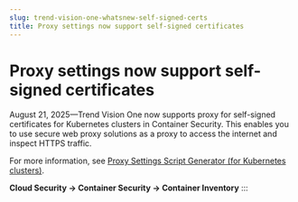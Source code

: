 ```yaml
---
slug: trend-vision-one-whatsnew-self-signed-certs
title: Proxy settings now support self-signed certificates
---
```

# Proxy settings now support self-signed certificates

August 21, 2025—Trend Vision One now supports proxy for self-signed certificates for Kubernetes clusters in Container Security. This enables you to use secure web proxy solutions as a proxy to access the internet and inspect HTTPS traffic.

For more information, see [Proxy Settings Script Generator (for Kubernetes clusters)](proxy-kubernetes-clusters.mdx).

**Cloud Security → Container Security → Container Inventory**
:::
